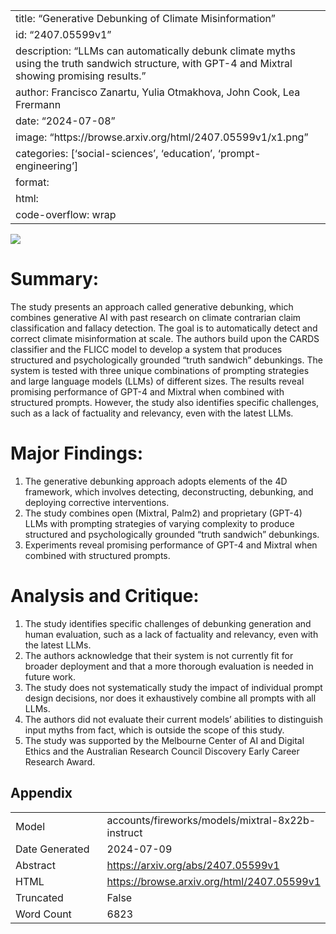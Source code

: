 
---
title: "Generative Debunking of Climate Misinformation"
id: "2407.05599v1"
description: "LLMs can automatically debunk climate myths using the truth sandwich structure, with GPT-4 and Mixtral showing promising results."
author: Francisco Zanartu, Yulia Otmakhova, John Cook, Lea Frermann
date: "2024-07-08"
image: "https://browse.arxiv.org/html/2407.05599v1/x1.png"
categories: ['social-sciences', 'education', 'prompt-engineering']
format:
  html:
    code-overflow: wrap
---

![](https://browse.arxiv.org/html/2407.05599v1/x1.png)

# Summary:

The study presents an approach called generative debunking, which combines generative AI with past research on climate contrarian claim classification and fallacy detection. The goal is to automatically detect and correct climate misinformation at scale. The authors build upon the CARDS classifier and the FLICC model to develop a system that produces structured and psychologically grounded "truth sandwich" debunkings. The system is tested with three unique combinations of prompting strategies and large language models (LLMs) of different sizes. The results reveal promising performance of GPT-4 and Mixtral when combined with structured prompts. However, the study also identifies specific challenges, such as a lack of factuality and relevancy, even with the latest LLMs.

# Major Findings:

1. The generative debunking approach adopts elements of the 4D framework, which involves detecting, deconstructing, debunking, and deploying corrective interventions.
2. The study combines open (Mixtral, Palm2) and proprietary (GPT-4) LLMs with prompting strategies of varying complexity to produce structured and psychologically grounded "truth sandwich" debunkings.
3. Experiments reveal promising performance of GPT-4 and Mixtral when combined with structured prompts.

# Analysis and Critique:

1. The study identifies specific challenges of debunking generation and human evaluation, such as a lack of factuality and relevancy, even with the latest LLMs.
2. The authors acknowledge that their system is not currently fit for broader deployment and that a more thorough evaluation is needed in future work.
3. The study does not systematically study the impact of individual prompt design decisions, nor does it exhaustively combine all prompts with all LLMs.
4. The authors did not evaluate their current models' abilities to distinguish input myths from fact, which is outside the scope of this study.
5. The study was supported by the Melbourne Center of AI and Digital Ethics and the Australian Research Council Discovery Early Career Research Award.

## Appendix

|          |          |
|----------|----------|
| Model     | accounts/fireworks/models/mixtral-8x22b-instruct       |
| Date Generated     | 2024-07-09       |
| Abstract | [https://arxiv.org/abs/2407.05599v1](https://arxiv.org/abs/2407.05599v1)        |
| HTML     | [https://browse.arxiv.org/html/2407.05599v1](https://browse.arxiv.org/html/2407.05599v1)       |
| Truncated       | False       |
| Word Count       | 6823       |